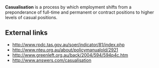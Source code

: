 '''Casualisation''' is a process by which employment shifts from a preponderance of full-time and permanent or contract positions to higher levels of casual positions.

==External links==

* http://www.rpdc.tas.gov.au/soer/indicator/81/index.php
* http://www.nteu.org.au/about/policymanualold/2921
* http://www.greenleft.org.au/back/2004/594/594p4c.htm
* http://www.answers.com/casualisation

{{econ-stub}}

{{catNeeded}}
